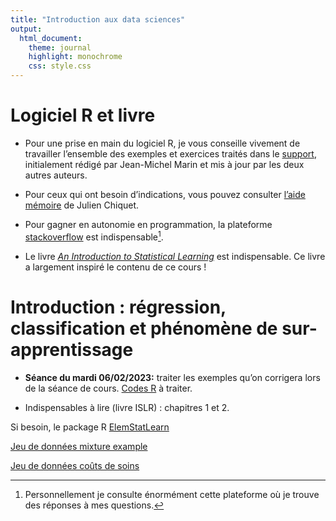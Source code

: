```yaml
---
title: "Introduction aux data sciences"
output:
  html_document:
    theme: journal
    highlight: monochrome
    css: style.css
---
```


# Logiciel R et livre


- Pour une prise en main du logiciel R, je vous conseille vivement de travailler l'ensemble des exemples et exercices traités dans le [support](http://masedki.github.io/enseignements/pdfs/Introduction_to_R.pdf), initialement rédigé par Jean-Michel Marin et mis à jour par les deux autres auteurs.

- Pour ceux qui ont besoin d'indications, vous pouvez consulter [l'aide mémoire](http://masedki.github.io/enseignements/pdfs/RCarte_Commandes-R.pdf) de Julien Chiquet.

- Pour gagner en autonomie en programmation, la plateforme [stackoverflow](https://stackoverflow.com/) est indispensable^[Personnellement je consulte énormément cette plateforme où je trouve des réponses à mes questions.].

<!-- - [Support de cours](http://masedki.github.io/enseignements/pdfs/notes.pdf) (évolutif) à lire. Ce support couvre -->

<!--     - Introduction aux deux problèmes d'apprentissage : classification et régression -->

<!--     - Phénomène de sur-apprentissage -->

<!--     - Régression linéaire et régularisation -->

<!--     - Régression logistique et régularisation -->


<!-- - La troisième partie des [slides](http://masedki.github.io/enseignements/pdfs/arbres.pdf) servent de supports des séances de cours sur les arbres de décision. Les slides couvrent -->

<!--     - Arbre de décision unique pour la régression -->

<!--     - Procédure d'élagage -->

<!--     - Arbre de décision unique pour la classification -->

- Le livre [*An Introduction to Statistical Learning*](http://masedki.github.io/enseignements/pdfs/ISLR.pdf) est indispensable. Ce livre a largement inspiré le contenu de ce cours !

# Introduction : régression, classification et phénomène de sur-apprentissage


- **Séance du mardi 06/02/2023:** traiter les exemples qu'on corrigera lors de la séance de cours. [Codes R](http://masedki.github.io/enseignements/rcode/code_intro.R) à traiter.

- Indispensables à lire (livre ISLR) : chapitres 1 et 2. 

Si besoin, le package R [ElemStatLearn](http://masedki.github.io/enseignements/rcode/ElemStatLearn_2015.6.26.2.tar.gz)

<!-- # Régression : moindres carrés pour l'estimation des paramètres et choix de modèles -->

<!-- - **Séance du vendredi 14/02/2020:** lire la partie régression des [notes](http://masedki.github.io/enseignements/pdfs/notes.pdf) et traiter la partie 4.2 qu'on corrigera en cours. Attention la partie régression de ces notes ne peut constituer un cours abouti de modèle linéaire. [Code R](http://masedki.github.io/enseignements/rcode/code_reg_ridge_lasso_enet.R) : détails des exemples traités. -->

<!-- Lecture conseillée : Les parties 3.1 et 3.2 du [livre](http://masedki.github.io/enseignements/pdfs/ISLR.pdf)   *An Introduction to Statistical Learning* sont indispensables pour l'assimilation des fondements des modèles linéaires et en particulier la partie inférence statistique.^[Pour l'inférence statistique, penser aux tests et intervalles de confiance pour les paramètres de régression.] -->

<!-- # Méthodes de régularisation : ridge, lasso et elasticnet -->

<!-- - **Séance du vendredi 14/02/2020:** lire les parties régularisation ridge, lasso et -->
<!-- elasticnet. Traiter les exemples autour du jeu de données du cancer de la prostate. [Code R](http://masedki.github.io/enseignements/rcode/code_reg_ridge_lasso_enet.R): ridge, lasso et elasticnet sur le jeu de données Prostate. -->

<!-- Lecture fortement conseillée : chapitre 6. du livre *An Introduction to Statistical Learning*. -->

<!-- - **Séance du vendredi 21/02/2020: (si le temps le permet)**   Méthodes de régularisation en régression logistique.  Traiter l'exemple  *Sélection de variables en régression logistique : jeu de données Breast Cancer* page 33. -->

<!-- [Code R 1](http://masedki.github.io/enseignements/rcode/code_logit_enet.R): Code pour la régression logistique et régression logistique avec régularisation elasticnet. -->



<!-- [Code R 2](http://masedki.github.io/enseignements/rcode/classif_image_logit_enet.R): Code pour la régression logistique avec régularisation elasticnet pour la classifiction d'images. (attention le code est très lent donc je vais déposer les résultats rapidement après calcul sur un serveur).  -->


<!-- # Arbres de décision : régression -->
<!-- - **Séance du vendredi 19/02/2021:**  Arbres de décision unique : supports de cours disponibles [ici](http://masedki.github.io/enseignements/pdfs/arbres_agregation_m1.pdf). -->


<!-- [Code R](http://masedki.github.io/enseignements/rcode/rpart_insurance.R): Code pour la régression par arbre de décision avant et après élagage et comparaison avec le régression avec régularisation elasticnet. Attention : présence de données catégorielles donc traitement particulier pour l'elasticnet (voir lignes 40 et 41 du code). -->

<!-- Lecture conseillée : Lecture de la partie 8.1 et Lab de la partie 8.3.1 du livre *An Introduction to Statistical Learning*. -->


<!-- # Arbres de décision : classification -->

<!-- **Séance du mercredi 26/02/2021:** classification par arbre de décision. -->

<!-- [Code R](http://masedki.github.io/enseignements/rcode/rpart_pima.R): Code pour la classification par arbre de décision avant et après élagage et comparaison avec le régression logistique avec régularisation elasticnet. -->

<!-- Lecture conseillée : Lecture de la partie 8.1 et  Lab de la partie 8.3.2 du livre *An Introduction to Statistical Learning*. -->




<!-- # Méthodes de régularisation : ridge, lasso et elasticnet -->

<!-- **Séance du vendredi 05/03/2021:** lire les parties régularisation ridge, lasso et -->
<!-- elasticnet. Traiter les exemples autour du jeu de données du cancer de la prostate. [Code R](http://masedki.github.io/enseignements/rcode/code_reg_ridge_lasso_enet.R): ridge, lasso et elasticnet sur le jeu de données Prostate.  -->


<!-- **Séance du vendredi 12/03/2021:**   Méthodes de régularisation en régression logistique.  Traiter l'exemple  *Sélection de variables en régression logistique : jeu de données Breast Cancer* page 33. -->

<!-- [Code R](http://masedki.github.io/enseignements/rcode/code_logit_enet.R): Code pour la régression logistique et régression logistique avec régularisation elasticnet. -->


<!-- # [Examen de seconde session à rendre avant le 07/09/2020](http://masedki.github.io/enseignements/cc2.html)  -->

<!-- # Projet  : Utilisation de la librairie caret (sixième partie des notes)   -->

<!-- À rendre au plus tard le dimanche 2 juin à 23h par mail avec un fichier .R ou .rmd contenant le code et les réponses en commentaire. Mettre les affichages de vos résultats en commentaire -->
<!-- dans votre script. Les affichages des résultats me permettront de comprendre les conclusions et les réponses. -->
<!-- [corrigé](http://masedki.github.io/enseignements/cc_correction.html) -->


<!-- [Examen](http://masedki.github.io/enseignements/pdfs/s1_2021.pdf) du 08 juin 2021 -->


<!-- # [Projet pour la seconde session](http://masedki.github.io/enseignements/pdfs/cc2.pdf) à rendre au plus tard le 03/09/2019 à 23h.  -->

[Jeu de données mixture example](https://masedki.github.io/enseignements/datasets/mixture_example.rda)
<!-- [Jeu de données mnist aplati !](http://masedki.github.io/enseignements/datasets/mnist_flatten.rda) -->

[Jeu de données coûts de soins](http://masedki.github.io/enseignements/datasets/insurance.rda)

<!-- [Jeu de données crédit](http://masedki.github.io/enseignements/datasets/credit.rda) -->

<!-- [Jeu de données spams](http://masedki.github.io/enseignements/datasets/dataspam.rda) -->

<!-- [Projet pour le parcours MSP/ES](http://masedki.github.io/enseignements/pdfs/mspes.pdf) -->